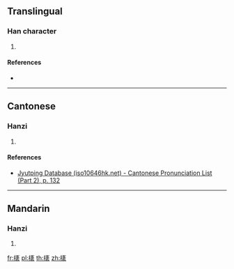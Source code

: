 {{character info/new}}
==Translingual==

===Han character===
{{Han char|rn=75|rad=木|as=12|sn=16|four=40932|canj=DYNV|ids=⿰木袲}}

# {{defn|Han|sort=木12}}

====References====
* {{Han ref|kx=0554.090|dkj=15562|dj=0943.010|hdz=21294.130|uh=6A60|ud=27232|bh=E9D6|bd=59862}}

----

==Cantonese==

===Hanzi===
{{yue-hanzi|jyut=[[no5]], [[lo5]]|y=no5, lo5}}

# {{defn|lang=yue|sort=木12}}

====References====
*[http://www.iso10646hk.net/jp/document/download.jsp Jyutping Database (iso10646hk.net) - Cantonese Pronunciation List (Part 2), p. 132]

----

==Mandarin==

===Hanzi===
{{cmn-hanzi|pin=[[nuǒ]] ([[nuo3]])|wg=no<sup>3</sup>}}

# {{defn|lang=cmn|sort=木12}}

[[fr:橠]]
[[pl:橠]]
[[th:橠]]
[[zh:橠]]